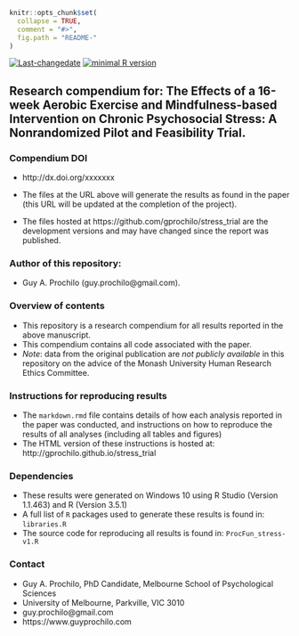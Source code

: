 <!-- rmarkdown v1 -->

```r
knitr::opts_chunk$set(
  collapse = TRUE,
  comment = "#>",
  fig.path = "README-"
)
```
[![Last-changedate](https://img.shields.io/badge/last%20change-`r gsub('-', '--', Sys.Date())`-brightgreen.svg)](https://github.com/adamhsparks/rice.awd.pests/commits/master)
[![minimal R version](https://img.shields.io/badge/R%3E%3D-`r as.character(getRversion())`-brightgreen.svg)](https://cran.r-project.org/)

## Research compendium for: The Effects of a 16-week Aerobic Exercise and Mindfulness-based Intervention on Chronic Psychosocial Stress: A Nonrandomized Pilot and Feasibility Trial.

### Compendium DOI

* http://dx.doi.org/xxxxxxx


* The files at the URL above will generate the results as found in the paper (this URL will be updated at the completion of the project).
* The files hosted at https://github.com/gprochilo/stress_trial are the development versions and may have changed since the report was published.

### Author of this repository:

* Guy A. Prochilo (guy.prochilo@gmail.com).

<!-- ### Under peer-review in:  -->
<!-- _Meta-psychology_: https://osf.io/ayuxz/ -->

### Overview of contents
* This repository is a research compendium for all results reported in the above manuscript.
* This compendium contains all code associated with the paper.
* _Note_: data from the original publication are _not publicly available_ in this repository on the advice of the Monash University Human Research Ethics Committee.

### Instructions for reproducing results

* The `markdown.rmd` file contains details of how each analysis reported in the paper was conducted, and instructions on how to reproduce the results of all analyses (including all tables and figures)
* The HTML version of these instructions is hosted at: http://gprochilo.github.io/stress_trial

### Dependencies
* These results were generated on Windows 10  using R Studio (Version 1.1.463) and R (Version 3.5.1)
* A full list of `R` packages used to generate these results is found in: `libraries.R`
* The source code for reproducing all results is found in: `ProcFun_stress-v1.R`

### Contact
* Guy A. Prochilo, PhD Candidate, Melbourne School of Psychological Sciences
* University of Melbourne, Parkville, VIC 3010
* guy.prochilo@gmail.com
* https://www.guyprochilo.com